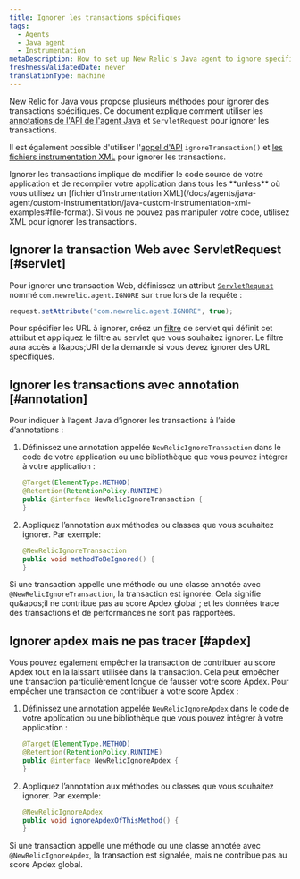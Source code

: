 ```yaml
---
title: Ignorer les transactions spécifiques
tags:
  - Agents
  - Java agent
  - Instrumentation
metaDescription: How to set up New Relic's Java agent to ignore specific web transactions (including Apdex scores) using the API.
freshnessValidatedDate: never
translationType: machine
---
```


New Relic for Java vous propose plusieurs méthodes pour ignorer des transactions spécifiques. Ce document explique comment utiliser les [annotations de l'API de l'agent Java](/docs/agents/java-agent/custom-instrumentation/java-agent-api) et `ServletRequest` pour ignorer les transactions.

Il est également possible d'utiliser l'[appel d'API](http://newrelic.github.io/java-agent-api/javadoc/index.html?com/newrelic/api/agent/NewRelic.html) `ignoreTransaction()` et [les fichiers instrumentation XML](/docs/agents/java-agent/custom-instrumentation/java-custom-instrumentation-xml-examples#file-format) pour ignorer les transactions.

<Callout variant="important">
  Ignorer les transactions implique de modifier le code source de votre application et de recompiler votre application dans tous les <DNT>**unless**</DNT> où vous utilisez un [fichier d'instrumentation XML](/docs/agents/java-agent/custom-instrumentation/java-custom-instrumentation-xml-examples#file-format). Si vous ne pouvez pas manipuler votre code, utilisez XML pour ignorer les transactions.
</Callout>

## Ignorer la transaction Web avec ServletRequest [#servlet]

Pour ignorer une transaction Web, définissez un attribut [`ServletRequest`](http://docs.oracle.com/javaee/6/api/javax/servlet/ServletRequest.html) nommé `com.newrelic.agent.IGNORE` sur `true` lors de la requête :

```java
request.setAttribute("com.newrelic.agent.IGNORE", true);
```

Pour spécifier les URL à ignorer, créez un [filtre](http://docs.oracle.com/javaee/6/api/javax/servlet/Filter.html) de servlet qui définit cet attribut et appliquez le filtre au servlet que vous souhaitez ignorer. Le filtre aura accès à l&amp;apos;URI de la demande si vous devez ignorer des URL spécifiques.

## Ignorer les transactions avec annotation [#annotation]

Pour indiquer à l’agent Java d’ignorer les transactions à l’aide d’annotations :

1. Définissez une annotation appelée `NewRelicIgnoreTransaction` dans le code de votre application ou une bibliothèque que vous pouvez intégrer à votre application :

   ```java
   @Target(ElementType.METHOD)
   @Retention(RetentionPolicy.RUNTIME)
   public @interface NewRelicIgnoreTransaction {
   }
   ```

2. Appliquez l’annotation aux méthodes ou classes que vous souhaitez ignorer. Par exemple:

   ```java
   @NewRelicIgnoreTransaction
   public void methodToBeIgnored() {
   }
   ```

Si une transaction appelle une méthode ou une classe annotée avec `@NewRelicIgnoreTransaction`, la transaction est ignorée. Cela signifie qu&amp;apos;il ne contribue pas au score Apdex global ; et les données trace des transactions et de performances ne sont pas rapportées.

## Ignorer apdex mais ne pas tracer [#apdex]

Vous pouvez également empêcher la transaction de contribuer au score Apdex tout en la laissant utilisée dans la transaction. Cela peut empêcher une transaction particulièrement longue de fausser votre score Apdex. Pour empêcher une transaction de contribuer à votre score Apdex :

1. Définissez une annotation appelée `NewRelicIgnoreApdex` dans le code de votre application ou une bibliothèque que vous pouvez intégrer à votre application :

   ```java
   @Target(ElementType.METHOD)
   @Retention(RetentionPolicy.RUNTIME)
   public @interface NewRelicIgnoreApdex {
   }
   ```

2. Appliquez l’annotation aux méthodes ou classes que vous souhaitez ignorer. Par exemple:

   ```java
   @NewRelicIgnoreApdex
   public void ignoreApdexOfThisMethod() {
   }
   ```

Si une transaction appelle une méthode ou une classe annotée avec `@NewRelicIgnoreApdex`, la transaction est signalée, mais ne contribue pas au score Apdex global.